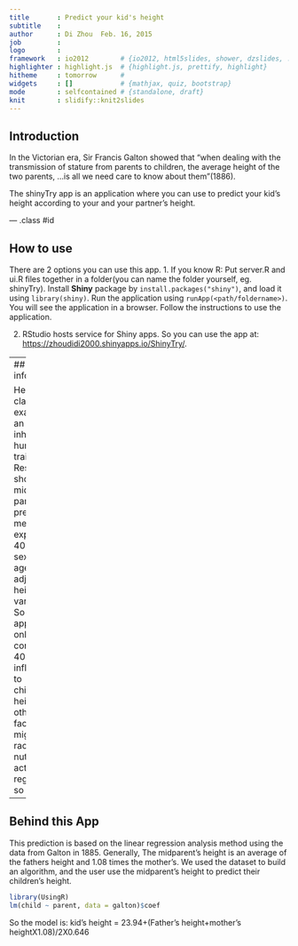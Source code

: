 ```yaml
---
title       : Predict your kid's height
subtitle    : 
author      : Di Zhou  Feb. 16, 2015
job         : 
logo        :
framework   : io2012        # {io2012, html5slides, shower, dzslides, ...}
highlighter : highlight.js  # {highlight.js, prettify, highlight}
hitheme     : tomorrow      # 
widgets     : []            # {mathjax, quiz, bootstrap}
mode        : selfcontained # {standalone, draft}
knit        : slidify::knit2slides
---
```


## Introduction

   In the Victorian era, Sir Francis Galton showed that "when dealing with the transmission of stature from parents to children, the average height of the two parents, ...is all we need care to know about them"(1886).

   The shinyTry app is an application where you can use to predict your kid's height according to your and your partner's height.

--- .class #id 

## How to use

There are 2 options you can use this app.
   1. If you know R:
      Put server.R and ui.R files together in a folder(you can name the folder yourself, eg. shinyTry). Install **Shiny** package by `install.packages("shiny")`, and load it using `library(shiny)`. Run the application using `runApp(<path/foldername>)`. You will see the application in a browser. Follow the instructions to use the application. 
      
   2. RStudio hosts service for Shiny apps. So you can use the app at: [https://zhoudidi2000.shinyapps.io/ShinyTry/](https://zhoudidi2000.shinyapps.io/ShinyTry/).

---
## More information

Height is a classical example of an inherited human trait. Research showed mid-parental prediction method explained 40% of the sex- and age-adjusted height variance. So this application only contributes 40% of the influence to children's height, other factors might be race, nutrition, activities, region and so on...

---     
## Behind this App

   This prediction is based on the linear regression analysis method using the data from Galton in 1885. Generally, The midparent's height is an average of the fathers height and 1.08 times the mother's. We used the dataset to build an algorithm, and the user use the midparent's height to predict their children's height.
```r
library(UsingR)
lm(child ~ parent, data = galton)$coef
```
So the model is: kid's height = 23.94+(Father's height+mother's heightX1.08)/2X0.646

